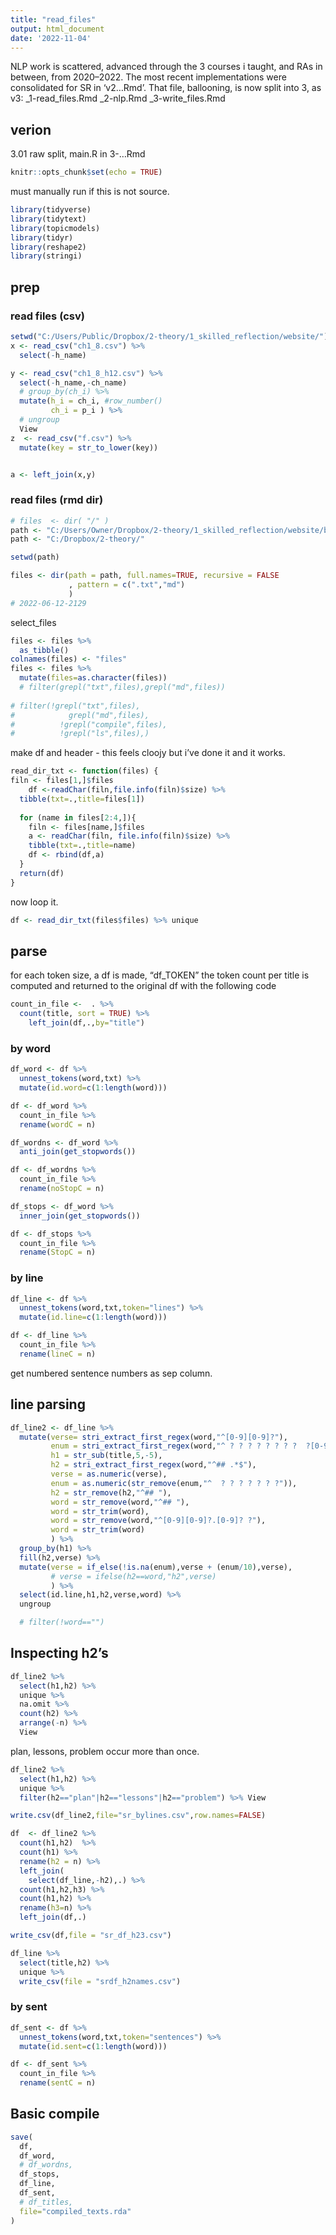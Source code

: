 ```yaml
---
title: "read_files"
output: html_document
date: '2022-11-04'
---
```


NLP work is scattered, advanced through the 3 courses i taught, and RAs in between, from 2020--2022. The most recent implementations were consolidated for SR in 'v2...Rmd'.
That file, ballooning, is now split into 3, as v3:
_1-read_files.Rmd
_2-nlp.Rmd
_3-write_files.Rmd

## verion
3.01 raw split, main.R in 3-...Rmd

```r
knitr::opts_chunk$set(echo = TRUE)
```

must manually run if this is not source.

```r
library(tidyverse)
library(tidytext)
library(topicmodels)
library(tidyr)
library(reshape2)
library(stringi)
```

## prep
### read  files (csv)

```r
setwd("C:/Users/Public/Dropbox/2-theory/1_skilled_reflection/website/")
x <- read_csv("ch1_8.csv") %>% 
  select(-h_name)

y <- read_csv("ch1_8_h12.csv") %>% 
  select(-h_name,-ch_name) 
  # group_by(ch_i) %>% 
  mutate(h_i = ch_i, #row_number()
         ch_i = p_i ) %>%
  # ungroup 
  View
z  <- read_csv("f.csv") %>% 
  mutate(key = str_to_lower(key))


a <- left_join(x,y) 


```

### read  files (rmd dir)

```r
# files  <- dir( "/" ) 
path <- "C:/Users/Owner/Dropbox/2-theory/1_skilled_reflection/website/bookdown/"
path <- "C:/Dropbox/2-theory/"

setwd(path)

files <- dir(path = path, full.names=TRUE, recursive = FALSE
             , pattern = c(".txt","md")
             )
# 2022-06-12-2129

```

select_files
```r
files <- files %>% 
  as_tibble()  
colnames(files) <- "files"
files <- files %>% 
  mutate(files=as.character(files)) 
  # filter(grepl("txt",files),grepl("md",files))
  
# filter(!grepl("txt",files),
#            grepl("md",files),
#          !grepl("compile",files),
#          !grepl("ls",files),) 
```

make df and header
- this feels cloojy but i've done it and it works.
```r

read_dir_txt <- function(files) {
filn <- files[1,]$files
    df <-readChar(filn,file.info(filn)$size) %>% 
  tibble(txt=.,title=files[1])
  
  for (name in files[2:4,]){
    filn <- files[name,]$files
    a <- readChar(filn, file.info(filn)$size) %>% 
    tibble(txt=.,title=name)
    df <- rbind(df,a)
  }
  return(df)
}
```


now loop it.
```r
df <- read_dir_txt(files$files) %>% unique

```


## parse
for each token size, a df is made, "df_TOKEN"
the token count per title is computed and returned to the original df with the following code

```r
count_in_file <-  . %>% 
  count(title, sort = TRUE) %>% 
    left_join(df,.,by="title")

```

### by word
```r
df_word <- df %>% 
  unnest_tokens(word,txt) %>% 
  mutate(id.word=c(1:length(word)))

df <- df_word %>% 
  count_in_file %>% 
  rename(wordC = n) 
```

```r
df_wordns <- df_word %>% 
  anti_join(get_stopwords()) 

df <- df_wordns %>% 
  count_in_file %>% 
  rename(noStopC = n)

```

```r
df_stops <- df_word %>% 
  inner_join(get_stopwords())

df <- df_stops %>% 
  count_in_file %>% 
  rename(StopC = n)
```


### by line
```r
df_line <- df %>% 
  unnest_tokens(word,txt,token="lines") %>% 
  mutate(id.line=c(1:length(word))) 

df <- df_line %>% 
  count_in_file %>% 
  rename(lineC = n) 
```

get numbered sentence numbers as sep column.

## line parsing
```r

df_line2 <- df_line %>% 
  mutate(verse= stri_extract_first_regex(word,"^[0-9][0-9]?"),
         enum = stri_extract_first_regex(word,"^ ? ? ? ? ? ? ? ?  ?[0-9][0-9]?"),
         h1 = str_sub(title,5,-5),
         h2 = stri_extract_first_regex(word,"^## .*$"),
         verse = as.numeric(verse),
         enum = as.numeric(str_remove(enum,"^  ? ? ? ? ? ? ?")),
         h2 = str_remove(h2,"^## "),
         word = str_remove(word,"^## "),
         word = str_trim(word),
         word = str_remove(word,"^[0-9][0-9]?.[0-9]? ?"),
         word = str_trim(word)
         ) %>%
  group_by(h1) %>% 
  fill(h2,verse) %>%
  mutate(verse = if_else(!is.na(enum),verse + (enum/10),verse),
         # verse = ifelse(h2==word,"h2",verse)
         ) %>% 
  select(id.line,h1,h2,verse,word) %>% 
  ungroup

  # filter(!word=="")

```

## Inspecting h2's
```r
df_line2 %>% 
  select(h1,h2) %>% 
  unique %>% 
  na.omit %>% 
  count(h2) %>% 
  arrange(-n) %>% 
  View
```
plan, lessons, problem occur more than once.

```r
df_line2 %>% 
  select(h1,h2) %>% 
  unique %>% 
  filter(h2=="plan"|h2=="lessons"|h2=="problem") %>% View
```

```r
write.csv(df_line2,file="sr_bylines.csv",row.names=FALSE)
```


```r

df  <- df_line2 %>% 
  count(h1,h2)  %>% 
  count(h1) %>%  
  rename(h2 = n) %>% 
  left_join(
    select(df_line,-h2),.) %>% 
  count(h1,h2,h3) %>% 
  count(h1,h2) %>% 
  rename(h3=n) %>% 
  left_join(df,.)

write_csv(df,file = "sr_df_h23.csv")

```

```r
df_line %>% 
  select(title,h2) %>% 
  unique %>% 
  write_csv(file = "srdf_h2names.csv")
```



### by sent

```r

df_sent <- df %>% 
  unnest_tokens(word,txt,token="sentences") %>% 
  mutate(id.sent=c(1:length(word))) 

df <- df_sent %>% 
  count_in_file %>% 
  rename(sentC = n) 
```




## Basic compile
```r
save(
  df,
  df_word,
  # df_wordns, 
  df_stops,
  df_line,
  df_sent,
  # df_titles,
  file="compiled_texts.rda"
)
```
